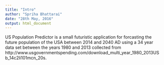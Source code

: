 ```yaml
---
title: "Intro"
author: "Spriha Bhattarai"
date: "28th May, 2016"
output: html_document
---
```


US Population Predictor is a small futuristic application for forcasting the future population of the USA between 2014 and 2040 AD using a 34 year data set between the years 1980 and 2013 collected from http://www.usgovernmentspending.com/download_multi_year_1980_2013USb_14c2li101mcn_20s.